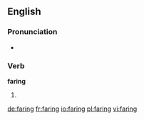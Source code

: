 ==English==
===Pronunciation===
* {{homophones|fairing}}

===Verb===
'''faring'''

#{{present participle of|fare}}

[[de:faring]]
[[fr:faring]]
[[io:faring]]
[[pl:faring]]
[[vi:faring]]